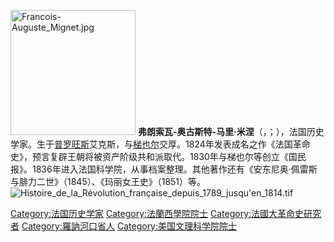 {{unreferenced|time=2009-12-16T10:05:51+00:00}}
[[File:Francois-Auguste_Mignet.jpg|200px]]
'''弗朗索瓦-奥古斯特-马里·米涅'''（{{lang-fr|François Auguste Marie Mignet}}，{{IPA-fr|fʁɑ̃swa oɡyst maʁi miɲɛ}}；{{bd|1796年|5月8日|1884年|3月24日|catIdx=M}}），法国历史学家。生于[[普罗旺斯|普罗旺斯]]艾克斯，与[[梯也尔|梯也尔]]交厚。1824年发表成名之作《法国革命史》，预言复辟王朝将被资产阶级共和派取代。1830年与梯也尔等创立《国民报》。1836年进入法国科学院，从事档案整理。其他著作还有《安东尼奥·佩雷斯与腓力二世》（1845）、《玛丽女王史》（1851）等。
[[File:Histoire_de_la_Révolution_française_depuis_1789_jusqu'en_1814.tif|thumb]]

{{Authority control}}

{{DEFAULTSORT:Mignet, Francois}}
[[Category:法国历史学家|Category:法国历史学家]]
[[Category:法蘭西學院院士|Category:法蘭西學院院士]]
[[Category:法國大革命史研究者|Category:法國大革命史研究者]]
[[Category:羅訥河口省人|Category:羅訥河口省人]]
[[Category:美国文理科学院院士|Category:美国文理科学院院士]]